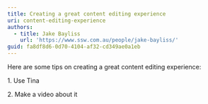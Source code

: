 ```yaml
---
title: Creating a great content editing experience
uri: content-editing-experience
authors:
  - title: Jake Bayliss
    url: 'https://www.ssw.com.au/people/jake-bayliss/'
guid: fa8df8d6-0d70-4104-af32-cd349ae0a1eb
---
```


Here are some tips on creating a great content editing experience:

1\. Use Tina

2\. Make a video about it
